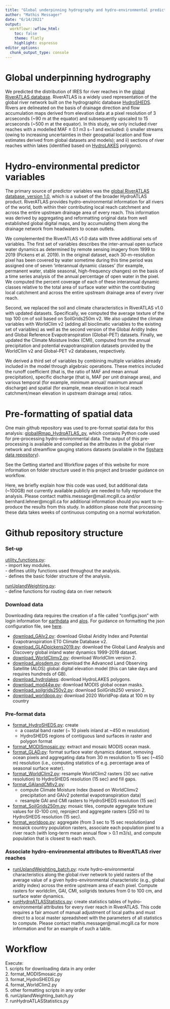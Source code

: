 ```yaml
---
title: "Global underpinning hydrography and hydro-environmental predictor variables"
author: "Mathis Messager"
date: "6/14/2021"
output:
  workflowr::wflow_html:
    toc: false
    theme: flatly
    highlight: espresso
editor_options:
  chunk_output_type: console
---
```


# Global underpinning hydrography
We predicted the distribution of IRES for river reaches in the [global RiverATLAS database](https://www.hydrosheds.org/page/hydroatlas). RiverATLAS is a widely used representation of the global river network built on the hydrographic database [HydroSHEDS](https://www.hydrosheds.org/page/overview). Rivers are delineated on the basis of drainage direction and flow accumulation maps derived from elevation data at a pixel resolution of 3 arcseconds (~90 m at the equator) and subsequently upscaled to 15 arcseconds (~500 m at the equator). In this study, we only included river reaches with a modelled MAF ≥ 0.1 m3 s−1 and excluded: i) smaller streams (owing to increasing uncertainties in their geospatial location and flow estimates derived from global datasets and models); and ii) sections of river reaches within lakes
(identified based on [HydroLAKES](https://www.hydrosheds.org/page/hydrolakes) polygons). 

# Hydro-environmental predictor variables
The primary source of predictor variables was the [global RiverATLAS database, version 1.0](https://www.hydrosheds.org/page/hydroatlas), which is a subset of the broader HydroATLAS product. RiverATLAS provides hydro-environmental information for all rivers of the world, both within their contributing local reach catchment and across the entire upstream drainage area of every reach. This information was derived by aggregating and reformatting original data from well established global digital maps, and by accumulating them along the drainage network from headwaters to ocean outlets.

We complemented the RiverATLAS v1.0 data with three additional sets of variables. The first set of variables describes the inter-annual open surface water dynamics as determined by remote sensing imagery from 1999 to 2019 (Pickens et al. 2019). In the original dataset, each 30-m-resolution pixel has been covered by water sometime during this time period was assigned one of seven ‘interannual dynamic classes’ (for example, permanent water, stable seasonal, high-frequency changes) on the basis of a time series analysis of the annual percentage of open water in the pixel. We computed the percent coverage of each of these interannual dynamic classes relative to the total area of surface water within the contributing local catchment and across the entire upstream drainage area of every river reach. 

Second, we replaced the soil and climate characteristics in RiverATLAS v1.0 with updated datasets. Specifically, we computed the average texture of the top 100 cm of soil based on SoilGrids250m v2. We also updated the climate variables with WorldClim v2 (adding all bioclimatic variables to the existing set of
variables) as well as the second version of the Global Aridity Index and
Global Reference Evapotranspiration (Global-PET) datasets. Finally, we updated the Climate Moisture Index (CMI), computed from the annual precipitation and potential evapotranspiration datasets provided by the WorldClim v2 and Global-PET v2 databases, respectively.

We derived a third set of variables by combining multiple variables already included in the model through algebraic operations. These metrics included the runoff coefficient (that is, the ratio of MAF and mean annual precipitation), specific discharge (that is, MAF per unit drainage area), and various temporal (for example, minimum annual/ maximum annual discharge) and spatial (for example, mean elevation in local reach catchment/mean elevation in upstream drainage area) ratios.

# Pre-formatting of spatial data
One main github repository was used to pre-format spatial data for this analysis:
[globalIRmap_HydroATLAS_py](https://github.com/messamat/globalIRmap_HydroATLAS_py), which contains Python code used for pre-processing hydro-environmental data.
The output of this pre-processing is available and compiled as the attributes in the global river network and streamflow gauging stations datasets (available in the [figshare data repository](https://doi.org/10.6084/m9.figshare.14633022.v1)).

See the Getting started and Workflow pages of this website for more information on folder structure used in this project and broader guidance on workflow.

Here, we briefly explain how this code was used, but additional data (~100GB) not currently available publicly are needed to fully reproduce the analysis. Please contact mathis.messager@mail.mcgill.ca and/or bernhard.lehner@mcgill.ca for additional information should you want to re-produce the results from this study. In addition please note that processing these data takes weeks of continuous computing on a normal workstation.

# Github repository structure
### Set-up
[utility_functions.py](https://github.com/messamat/globalIRmap_HydroATLAS_py/blob/master/utility_functions.py):  
 - import key modules.     
 - defines utility functions used throughout the analysis.    
 - defines the basic folder structure of the analysis.    

[runUplandWeighting.py](https://github.com/messamat/globalIRmap_HydroATLAS_py/blob/master/runUplandWeighting.py):  
 - define functions for routing data on river network


### Download data
Downloading data requires the creation of a file called "configs.json" with login information for [earthdata](https://urs.earthdata.nasa.gov/) and [alos](https://www.eorc.jaxa.jp/ALOS/en/aw3d30/registration.htm).
For guidance on formatting the json configuration file, see  [here](https://martin-thoma.com/configuration-files-in-python/).

- [download_GAIv2.py](https://github.com/messamat/globalIRmap_HydroATLAS_py/blob/master/download_GAIv2.py): 
download Global Aridity Index and Potential Evapotranspiration ET0 Climate Database v2.    
- [download_GLADpickens2019.py](https://github.com/messamat/globalIRmap_HydroATLAS_py/blob/master/download_GLADpickens2019.py): download the Global Land Analysis and Discovery global inland water dynamics 1999-2019 dataset.   
- [download_WorldClimv2.py](https://github.com/messamat/globalIRmap_HydroATLAS_py/blob/master/download_WorldClimv2.py): download WorldClim version 2.  
- [download_alosdem.py](https://github.com/messamat/globalIRmap_HydroATLAS_py/blob/master/download_alosdem.py): download the Advanced Land Observing Satellite (ALOS) global digital elevation model (this can take days and requires hundreds of GB).  
- [download_hydrolakes](https://github.com/messamat/globalIRmap_HydroATLAS_py/blob/master/download_hydrolakes.py): download HydroLAKES polygons.  
- [download_mod44w.py](https://github.com/messamat/globalIRmap_HydroATLAS_py/blob/master/download_mod44w.py):
download MODIS global ocean masks.  
- [download_soilgrids250v2.py](https://github.com/messamat/globalIRmap_HydroATLAS_py/blob/master/download_soilgrids250v2.py): download SoilGrids250 version 2.   
- [download_worldpop.py](https://github.com/messamat/globalIRmap_HydroATLAS_py/blob/master/download_worldpop.py): download 2020 WorldPop data at 100 m by country

### Pre-format data
- [format_HydroSHEDS.py](https://github.com/messamat/globalIRmap_HydroATLAS_py/blob/master/format_HydroSHEDS.py): create 
    - a coastal band raster (~ 10 pixels inland at ~450 m resolution)
    - HydroSHEDS regions of contiguous land surfaces in raster and polygon format  
- [format_MODISmosaic.py](https://github.com/messamat/globalIRmap_HydroATLAS_py/blob/master/format_MODISmosaic.py): extract and mosaic MODIS ocean mask.  
- [format_GLAD.py](https://github.com/messamat/globalIRmap_HydroATLAS_py/blob/master/format_GLAD.py): format surface water dynamics dataset, removing ocean pixels and aggregating data from 30 m resolution to 15 sec (~450 m) resolution (i.e., computing statistics of e.g. percentage area of seasonal surface water).   
- [format_WorldClim2.py](https://github.com/messamat/globalIRmap_HydroATLAS_py/blob/master/format_WorldClim2.py): resample WorldClim2 rasters (30 sec native resolution) to HydroSHEDS resolution (15 sec) and fill gaps.  
- [format_GAIandCMIv2.py](https://github.com/messamat/globalIRmap_HydroATLAS_py/blob/master/format_GAIandCMIv2.py):  
  - compute Climate Moisture Index (based on WorldClimv2 precipitation and GAIv2 potential evapotranspiration data)
  - resample GAI and CMI rasters to HydroSHEDS resolution (15 sec)  
- [format_SoilGrids250m.py](https://github.com/messamat/globalIRmap_HydroATLAS_py/blob/master/format_SoilGrids250m.py): mosaic tiles, compute aggregate texture values for (0-100  cm), reproject and aggregate rasters (250 m) to HydroSHEDS resolution (15 sec).  
- [format_worldpop.py](https://github.com/messamat/globalIRmap_HydroATLAS_py/blob/master/format_worldpop.py): aggregate (from 3 sec to 15 sec resolution)and mosaick country population rasters, associate each population pixel to a river reach (with long-term mean annual flow > 0.1 m3/s), and compute population that is closest to each reach.  


### Associate hydro-environmental attributes to RiverATLAS river reaches
- [runUplandWeighting_batch.py](https://github.com/messamat/globalIRmap_HydroATLAS_py/blob/master/runUplandWeighting_batch.py): route hydro-environmental characteristics along the global river network to yield rasters of the average value of a given hydro-environmental characteristic (e.g., global aridity index) across the entire upstream area of each pixel. Compute rasters for worldclim, GAI, CMI, soilgrids textures from 0 to 100 cm, and surface water dynamics.   
- [runHydroATLASStatistics.py](https://github.com/messamat/globalIRmap_HydroATLAS_py/blob/master/runHydroATLASStatistics.py): create statistics tables of hydro-environmental attributes for every river reach in RiverATLAS. This code requires a fair amount of manual adjustment of local paths and must direct to a local master spreadsheet with the parameters of all statistics to compute. Please contact mathis.messager@mail.mcgill.ca for more information and for an example of such a table.


# Workflow
Execute:  
1. scripts for downloading data in any order  
2. format_MODISmosaic.py  
3. format_HydroSHEDS.py  
4. format_WorldClim2.py  
5. other formatting scripts in any order  
6. runUplandWeighting_batch.py  
7. runHydroATLASStatistics.py  

